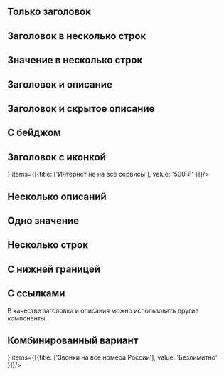 
## Только заголовок

<Playground>
    <ContentArea>
        <DemoWrapper>
            <Property items={[{title: ['Звонки на все номера России'], value: '500 ₽' }]}/>
        </DemoWrapper>
    </ContentArea>
</Playground>

## Заголовок в несколько строк

<Playground>
    <ContentArea>
        <DemoWrapper>
            <Property items={[{title: ['Детализация в салонах МегаФона', 'Оплачивается каждый день заказанной детализации.'], value: '2ГБ' }]}/>
        </DemoWrapper>
    </ContentArea>
</Playground>

## Значение в несколько строк

<Playground>
    <ContentArea>
        <DemoWrapper>
            <Property items={[{title: ['Звонки на все номера России'], value: valueInSeveralRow }]} />
        </DemoWrapper>
    </ContentArea>
</Playground>

## Заголовок и описание

<Playground>
    <ContentArea>
        <DemoWrapper>
            <Property items={[{title: ['Интернет не на все сервисы'], description: [{value: 'Boom, Yandex.Музыка, Zvooq, ВКонтакте Музыка'}]}]}/>
        </DemoWrapper>
    </ContentArea>
</Playground>

## Заголовок и скрытое описание

<Playground>
    <ContentArea>
        <DemoWrapper>
            <Property items={[{title: ['Музыкальные сервисы'], description: [{ value: 'Звонки на местные городские номера, когда вы находитесь дома, оплачиваются отдельно.', isCollapsible: true }], value: '500 ₽' }]}/>
        </DemoWrapper>
    </ContentArea>
</Playground>

## С бейджом

<Playground>
    <ContentArea>
        <DemoWrapper>
            <Property badge={'Акция'} items={[{title: ['Звонки на все номера России'], value: '500 ₽' }]}/>
        </DemoWrapper>
    </ContentArea>
</Playground>

## Заголовок c иконкой

<Playground>
    <ContentArea>
        <DemoWrapper>
            <Property icon={<WiFi style={{ display: 'block', fill: '#00B956' }} />} items={[{title: ['Интернет не на все сервисы'], value: '500 ₽' }]}/>
        </DemoWrapper>
    </ContentArea>
</Playground>

## Несколько описаний

<Playground>
    <ContentArea>
        <DemoWrapper>
            <Property items={[{title: ['Доп звонки'], value: '500 ₽', description: [{ value: 'После израсходования пакета минут звонки на номера МегаФона России предоставляются безлимитно.' }, { value: 'Звонки на местные городские номера, когда вы находитесь дома, оплачиваются отдельно.', isCollapsible: true }]}]}/>
        </DemoWrapper>
    </ContentArea>
</Playground>

## Одно значение

<Playground>
    <ContentArea>
        <DemoWrapper>
            <Property mergedValue='500 ₽' items={[{ title: ['Музыкальные сервисы'], description: [{ value: 'Boom, Yandex.Музыка, Zvooq, ВКонтакте Музыка, Google Play Music, Apple Music, онлайн радио.' }], value: 'value'}, { title: ['Интернет не на все сервисы'], description: [{ value: 'Звонки на местные городские номера, когда вы находитесь дома, оплачиваются отдельно.' }]}]}/>
        </DemoWrapper>
    </ContentArea>
</Playground>

## Несколько строк

<Playground>
    <ContentArea>
        <DemoWrapper>
            <Property multirow items={[{title: ['Абонентская плата:']}, { value: '500 ₽', description: [{ value: 'Звонки на все номера России' }]}, { value: '500 ₽', description: [{ value: 'Звонки на все номера России' }]}, { value: '500 ₽', description: [{ value: 'Звонки на все номера России' }]}]}/>
        </DemoWrapper>
    </ContentArea>
</Playground>

## С нижней границей

<Playground>
    <ContentArea>
        <DemoWrapper>
            <Property items={[{title: ['Звонки на все номера России'], value: '500 ₽'}]} borderBottom/>
        </DemoWrapper>
    </ContentArea>
</Playground>

## C ссылками

В качестве заголовка и описания можно использовать другие компоненты.

<Playground>
    <ContentArea>
        <DemoWrapper>
            <Property items={[{title: [titleWithLink], value: '500 ₽', description: [{ value: textWithLink }]}]}/>
        </DemoWrapper>
    </ContentArea>
</Playground>

## Комбинированный вариант

<Playground>
    <ContentArea>
        <DemoWrapper>
            <Property items={[{title: ['Доп звонки'], description: [{ value: 'После израсходования пакета минут звонки на номера МегаФона России предоставляются безлимитно.' },{ value: 'Звонки на местные городские номера, когда вы находитесь дома, оплачиваются отдельно.', isCollapsible: true }]}]}/>
            <Property icon={<WiFi style={{ display: 'block', fill: '#00B956' }} />} items={[{title: ['Звонки на все номера России'], value: 'Безлимитно' }]}/>
            <Property mergedValue='500 ₽' badge={'Акция'} items={[{title: ['Музыкальные сервисы'], description: [{ value: 'Boom, Yandex.Музыка, Zvooq, ВКонтакте Музыка, Google Play Music, Apple Music, онлайн радио.' }], value: 'value'}, { title: ['Интернет не на все сервисы'], description: [{ value: 'Звонки на местные городские номера, когда вы находитесь дома, оплачиваются отдельно.' }]}]}/>
            <Property multirow items={[{title: ['Абонентская плата:']}, {value: '500 ₽', description: [{value: ['Звонки на все номера России']}]}, {value: '3 ₽ в сутки', description: [{value: ['SMS на прочие номера России']}]}]}/>
            <Property items={[{title: ['Срок оплаты'], value: 'Оплачивается каждый день заказанной детализации' }]}/>
        </DemoWrapper>
    </ContentArea>
</Playground>

